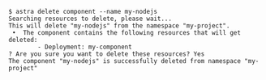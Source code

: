 ```shell
$ astra delete component --name my-nodejs
Searching resources to delete, please wait...
This will delete "my-nodejs" from the namespace "my-project".
 •  The component contains the following resources that will get deleted:
        - Deployment: my-component
? Are you sure you want to delete these resources? Yes
The component "my-nodejs" is successfully deleted from namespace "my-project"
```
